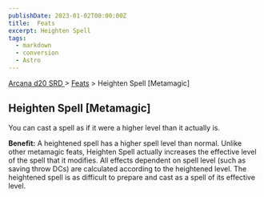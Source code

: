 ```yaml
---
publishDate: 2023-01-02T00:00:00Z
title:  Feats
excerpt: Heighten Spell
tags:
  - markdown
  - conversion
  - Astro
---
```


[ Arcana d20 SRD ](/#arcanaD20) > [ Feats](arcana-d20-srd-feats-index) > Heighten Spell [Metamagic]

##  Heighten Spell [Metamagic]

You can cast a spell as if it were a higher level than it actually is.

**Benefit:** A heightened spell has a higher spell level than normal. Unlike
other metamagic feats, Heighten Spell actually increases the effective level
of the spell that it modifies. All effects dependent on spell level (such as
saving throw DCs) are calculated according to the heightened level. The
heightened spell is as difficult to prepare and cast as a spell of its
effective level.

